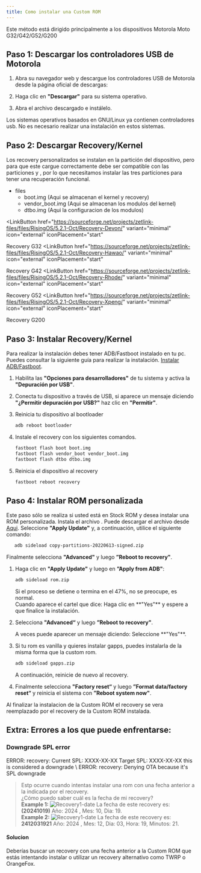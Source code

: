 ```yaml
---
title: Como instalar una Custom ROM
---
```


Este método está dirigido principalmente a los dispositivos Motorola Moto G32/G42/G52/G200

## Paso 1: Descargar los controladores USB de Motorola

<Steps>

1. Abra su navegador web y descargue los controladores USB de Motorola desde la página oficial de descargas:

   <LinkCard title="Motorola USB Drivers" href="https://en-us.support.motorola.com/app/usb-drivers" />

2. Haga clic en **"Descargar"** para su sistema operativo.

3. Abra el archivo descargado e instálelo.

</Steps>

<Aside>Los sistemas operativos basados en GNU/Linux ya contienen controladores usb. No es necesario realizar una instalación en estos sistemas.</Aside>

## Paso 2: Descargar Recovery/Kernel

Los recovery personalizados se instalan en la partición <Badge text="boot.img" variant="note" /> del dispositivo, 
pero para que este cargue correctamente debe ser compatible con las particiones <Badge text="vendor_boot.img" variant="note" /> y <Badge text="dtbo.img" variant="note" />, 
por lo que necesitamos instalar las tres particiones para tener una recuperación funcional.

<FileTree>

- files
  - boot.img (Aqui se almacenan el kernel y recovery)
  - vendor_boot.img (Aqui se almacenan los modulos del kernel)
  - dtbo.img (Aqui la configuracion de los modulos)

</FileTree>

<LinkButton
  href="https://sourceforge.net/projects/zetlink-files/files/RisingOS/5.2.1-Oct/Recovery-Devon/"
  variant="minimal"
  icon="external"
  iconPlacement="start"
>
  Recovery G32
</LinkButton>
<LinkButton
  href="https://sourceforge.net/projects/zetlink-files/files/RisingOS/5.2.1-Oct/Recovery-Hawao/"
  variant="minimal"
  icon="external"
  iconPlacement="start"
>
  Recovery G42
</LinkButton>
<LinkButton
  href="https://sourceforge.net/projects/zetlink-files/files/RisingOS/5.2.1-Oct/Recovery-Rhode/"
  variant="minimal"
  icon="external"
  iconPlacement="start"
>
  Recovery G52
</LinkButton>
<LinkButton
  href="https://sourceforge.net/projects/zetlink-files/files/RisingOS/5.2.1-Oct/Recovery-Xpeng/"
  variant="minimal"
  icon="external"
  iconPlacement="start"
>
  Recovery G200
</LinkButton>

## Paso 3: Instalar Recovery/Kernel

Para realizar la instalación debes tener ADB/Fastboot instalado en tu pc. Puedes consultar la siguiente guía para realizar la instalación. [Instalar ADB/Fastboot](/es/extra/install-adb/).

<Steps>

1. Habilita las **"Opciones para desarrolladores"** de tu sistema y activa la **"Depuración por USB"**.

2. Conecta tu dispositivo a través de USB, si aparece un mensaje diciendo **"¿Permitir depuración por USB?"** haz clic en **"Permitir"**.

3. Reinicia tu dispositivo al bootloader

   ```sh
   adb reboot bootloader
   ```
4. Instale el recovery con los siguientes comandos.

   ```sh
   fastboot flash boot boot.img
   fastboot flash vendor_boot vendor_boot.img
   fastboot flash dtbo dtbo.img
   ```
5. Reinicia el dispositivo al recovery

   ```sh
   fastboot reboot recovery
   ```
</Steps>

## Paso 4: Instalar ROM personalizada

<Aside type="tip">

Este paso sólo se realiza si usted está en Stock ROM y desea instalar una ROM personalizada. Instala el archivo <Badge text="copy-partitions-20220613-signed.zip" variant="note" />.
Puede descargar el archivo desde [Aqui](https://mirrorbits.lineageos.org/tools/copy-partitions-20220613-signed.zip). Seleccione **"Apply Update"** y, a continuación, utilice el siguiente comando:

```sh
   adb sideload copy-partitions-20220613-signed.zip
```

Finalmente selecciona **"Advanced"** y luego **”Reboot to recovery"**.
</Aside>

<Steps>

1. Haga clic en **"Apply Update"** y luego en **”Apply from ADB"**:

   ```sh
   adb sideload rom.zip
   ```

   <Aside>Si el proceso se detiene o termina en el 47%, no se preocupe, es normal.</Aside>
   <Aside>
    Cuando aparece el cartel que dice:
    
    <Badge text="Signature validation failed Install anyway?" size="medium" variant="danger" />
    Haga clic en **"Yes"** y espere a que finalice la instalación.
   </Aside>

2. Selecciona **"Advanced“** y luego **”Reboot to recovery"**.
   <Aside>
    A veces puede aparecer un mensaje diciendo:
    <Badge text="To install additional packages, it is necessary to restart the recovery first do you want to restart in recovery mode?" size="medium" variant="danger" />
    Seleccione **"Yes"**.
   </Aside>

3. <Badge text="(Optional)" variant="caution" /> Si tu rom es vanilla y quieres instalar gapps, puedes instalarla de la misma forma que la custom rom.
   ```sh
   adb sideload gapps.zip
   ```
   A continuación, reinicie de nuevo al recovery.

4. Finalmente selecciona **"Factory reset“** y luego **”Format data/factory reset“** y reinicia el sistema con **”Reboot system now"**. 

</Steps>

<Aside>Al finalizar la instalacion de la Custom ROM el recovery se vera reemplazado por el recovery de la Custom ROM instalada.</Aside>

## Extra: Errores a los que puede enfrentarse:

### Downgrade SPL error

<Aside type="danger">
 ERROR: recovery: Current SPL: XXXX-XX-XX Target SPL: XXXX-XX-XX this is considered a downgrade \
 ERROR: recovery: Denying OTA because it's SPL downgrade
</Aside>

> Estp ocurre cuando intentas instalar una rom con una fecha anterior a la indicada por el recovery. \
¿Cómo puedo saber cuál es la fecha de mi recovery? \
**Example 1:**
![Recovery1-date](../../../../assets/install-rom/recovery1-date.jpg) 
La fecha de este recovery es: **(20241019)** Año: 2024 , Mes: 10, Dia: 19. \
**Example 2:**
![Recovery1-date](../../../../assets/install-rom/recovery2-date.jpg) 
La fecha de este recovery es: **2412031921** Año: 2024 , Mes: 12, Dia: 03, Hora: 19, Minutos: 21.

#### Solucion
Deberías buscar un recovery con una fecha anterior a la Custom ROM que estás intentando instalar o utilizar un recovery alternativo como TWRP o OrangeFox.